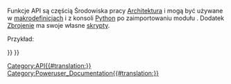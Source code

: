 <languages/>
{{VeryImportantMessage|''(Listopad 2018)'' Arch API jest wymieniony w [https://freecad.org/api automatycznie generowanej dokumentacji API].}}

Funkcje API są częścią Środowiska pracy [[Arch_Workbench/pl|Architektura]] i mogą być używane w [[macros/pl|makrodefinicjach]] i z konsoli [[Python/pl|Python]] po zaimportowaniu modułu {{incode|Arch}}. Dodatek [[Reinforcement_Workbench/pl|Zbrojenie]] ma swoje własne [[Reinforcement_API/pl|skrypty]].

Przykład:
{{Code|code=
import FreeCAD, Draft, Arch

p1 = FreeCAD.Vector(0, 0, 0)
p2 = FreeCAD.Vector(2000, 0, 0)
baseline = Draft.makeLine(p1, p2)

Arch.makeWall(baseline, length=None, width=200, height=2000)
}}

{{BIM_Tools_navi{{#translation:}}}}
{{Userdocnavi{{#translation:}}}}
[[Category:API{{#translation:}}]]
[[Category:Poweruser_Documentation{{#translation:}}]]
